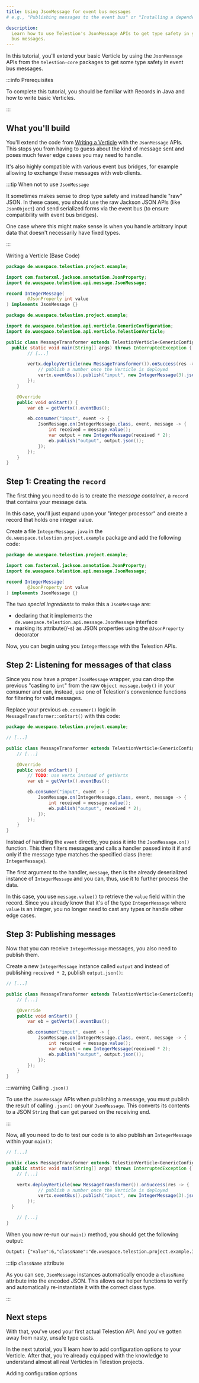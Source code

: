 ```yaml
---
title: Using JsonMessage for event bus messages
# e.g., "Publishing messages to the event bus" or "Installing a dependency using npm"

description:
  Learn how to use Telestion's JsonMessage APIs to get type safety in your event
  bus messages.
---
```


<!--
Tutorial
========

=== When to use this template:
Use this template when you want to give a quick, step-by-step tutorial for solving a specific
technical problem. Tutorials allow the reader to learn how to implement something within
their projects quickly.

=== When not to use this template:
When your article focuses more on a concept/technology and is not rooted in a specific technical
problem ("how to do XY?"), consider using a guide instead.

=== Guide or Tutorial
A tutorial provides a quick, technical "step-by-step" tutorial for a
given problem. Thus, a guide describes less the handling of a specific problem
and more the general interaction of the reader with a given concept.

Example with npm articles:
- "npm": (Concept, explaining what npm is)
- "Installing a dependency with npm" (Tutorial, providing a quick tutorial to
  solve a technical problem)
- "Managing dependencies with npm" (Guide, including both technical knowledge, but
  also best practices and more)

=== Writing tips:
- Write in the present tense
- Use neutral pronouns (they/them instead of he/she and him/her)
- Be respectful to everyone
- Be aware of the potential for cultural misunderstandings
- Provide explanations for what you do, but focus on the step-by-step guide
  without deeply explaining every technical decision and why it's best prcatice
  to do so (you can describe best practices in a guide, a tutorial must focus on
  keeping the "step by step" flow going)
-->

<!-- Relevant imports: -->


<!-- Short description of what the article covers: -->

In this tutorial, you'll extend your basic Verticle by using the `JsonMessage`
APIs from the `telestion-core` packages to get some type safety in event bus
messages.

:::info Prerequisites

To complete this tutorial, you should be familiar with Records in Java and how
to write basic Verticles.

:::

## What you'll build

You'll extend the code from
[Writing a Verticle](/application/tutorials/writing-a-verticle) with the
`JsonMessage` APIs. This stops you from having to guess about the kind of
message sent and poses much fewer edge cases you may need to handle.

It's also highly compatible with various event bus bridges, for example allowing
to exchange these messages with web clients.

:::tip When not to use `JsonMessage`

It sometimes makes sense to drop type safety and instead handle "raw" JSON. In
these cases, you should use the raw Jackson JSON APIs (like `JsonObject`) and
send serialized forms via the event bus (to ensure compatibility with event bus
bridges).

One case where this might make sense is when you handle arbitrary input data
that doesn't necessarily have fixed types.

:::

<Reference to="/application/tutorials/writing-a-verticle/">
	Writing a Verticle (Base Code)
</Reference>

```java title='IntegerMessage.java'
package de.wuespace.telestion.project.example;

import com.fasterxml.jackson.annotation.JsonProperty;
import de.wuespace.telestion.api.message.JsonMessage;

record IntegerMessage(
		@JsonProperty int value
) implements JsonMessage {}
```

```java title='MessageTransformer.java' {12,21-25}
package de.wuespace.telestion.project.example;

import de.wuespace.telestion.api.verticle.GenericConfiguration;
import de.wuespace.telestion.api.verticle.TelestionVerticle;

public class MessageTransformer extends TelestionVerticle<GenericConfiguration> {
  public static void main(String[] args) throws InterruptedException {
		// [...]

		vertx.deployVerticle(new MessageTransformer()).onSuccess(res -> {
			// publish a number once the Verticle is deployed
			vertx.eventBus().publish("input", new IntegerMessage(3).json());
		});
	}

	@Override
	public void onStart() {
		var eb = getVertx().eventBus();

		eb.consumer("input", event -> {
			JsonMessage.on(IntegerMessage.class, event, message -> {
				int received = message.value();
				var output = new IntegerMessage(received * 2);
				eb.publish("output", output.json());
			});
		});
	}
}
```

## Step 1: Creating the `record`

The first thing you need to do is to create the _message container_, a `record`
that contains your message data.

In this case, you'll just expand upon your "integer processor" and create a
record that holds one integer value.

Create a file `IntegerMessage.java` in the
`de.wuespace.telestion.project.example` package and add the following code:

```java title='IntegerMessage.java'
package de.wuespace.telestion.project.example;

import com.fasterxml.jackson.annotation.JsonProperty;
import de.wuespace.telestion.api.message.JsonMessage;

record IntegerMessage(
		@JsonProperty int value
) implements JsonMessage {}
```

The two _special ingredients_ to make this a `JsonMessage` are:

- declaring that it implements the
  `de.wuespace.telestion.api.message.JsonMessage` interface
- marking its attribute(/-s) as JSON properties using the `@JsonProperty`
  decorator

Now, you can begin using you `IntegerMessage` with the Telestion APIs.

## Step 2: Listening for messages of that class

Since you now have a proper `JsonMessage` wrapper, you can drop the previous
"casting to `int`" from the raw `Object message.body()` in your consumer and
can, instead, use one of Telestion's convenience functions for filtering for
valid messages.

Replace your previous `eb.consumer()` logic in `MessageTransformer::onStart()`
with this code:

```java title='MessageTransformer.java' {13-16}
package de.wuespace.telestion.project.example;

// [...]

public class MessageTransformer extends TelestionVerticle<GenericConfiguration> {
	// [...]

	@Override
	public void onStart() {
		// TODO: use vertx instead of getVertx
		var eb = getVertx().eventBus();

		eb.consumer("input", event -> {
			JsonMessage.on(IntegerMessage.class, event, message -> {
				int received = message.value();
				eb.publish("output", received * 2);
			});
		});
	}
}
```

Instead of handling the `event` directly, you pass it into the `JsonMessage.on()`
function. This then filters messages and calls a handler passed into it if and
only if the message type matches the specified class (here: `IntegerMessage`).

The first argument to the handler, `message`, then is the already deserialized
instance of `IntegerMessage` and you can, thus, use it to further process
the data.

In this case, you use `message.value()` to retrieve the `value` field within the
record. Since you already know that it's of the type `IntegerMessage` where
`value` is an integer, you no longer need to cast any types or handle other edge
cases.

## Step 3: Publishing messages

Now that you can receive `IntegerMessage` messages, you also need to publish them.

Create a new `IntegerMessage` instance called `output` and instead of publishing
`received * 2`, publish `output.json()`:

```java title='MessageTransformer.java' {13-14}
// [...]

public class MessageTransformer extends TelestionVerticle<GenericConfiguration> {
	// [...]

	@Override
	public void onStart() {
		var eb = getVertx().eventBus();

		eb.consumer("input", event -> {
			JsonMessage.on(IntegerMessage.class, event, message -> {
				int received = message.value();
				var output = new IntegerMessage(received * 2);
				eb.publish("output", output.json());
			});
		});
	}
}
```

:::warning Calling `.json()`

To use the `JsonMessage` APIs when publishing a message, you must publish the
result of calling `.json()` on your `JsonMessage`. This converts its contents to
a JSON `String` that can get parsed on the receiving end.

:::

Now, all you need to do to test our code is to also publish an `IntegerMessage`
within your `main()`:

```java title='MessageTransformer.java' {7}
// [...]

public class MessageTransformer extends TelestionVerticle<GenericConfiguration> {
  public static void main(String[] args) throws InterruptedException {
    // [...]

    vertx.deployVerticle(new MessageTransformer()).onSuccess(res -> {
			// publish a number once the Verticle is deployed
			vertx.eventBus().publish("input", new IntegerMessage(3).json());
		});
  }

	// [...]
}
```

When you now re-run our `main()` method, you should get the following output:

```txt
Output: {"value":6,"className":"de.wuespace.telestion.project.example.IntegerMessage"}
```

:::tip `className` attribute

As you can see, `JsonMessage` instances automatically encode a `className`
attribute into the encoded JSON. This allows our helper functions to verify and
automatically re-instantiate it with the correct class type.

:::

## Next steps

<!-- Short concluding sentence: -->

With that, you've used your first actual Telestion API. And you've gotten away
from nasty, unsafe type casts.

In the next tutorial, you'll learn how to add configuration options to your
Verticle. After that, you're already equipped with the knowledge to understand
almost all real Verticles in Telestion projects.

<!-- Links to next steps/related articles -->

<Reference to="/application/tutorials/adding-configuration-options/">
	Adding configuration options
</Reference>

<!--
Snippets
--------

<Reference to="../other-article">
    Relative Link to other article
</Reference>

<Reference to="https://www.example.com">
    Example Website
</Reference>
-->
